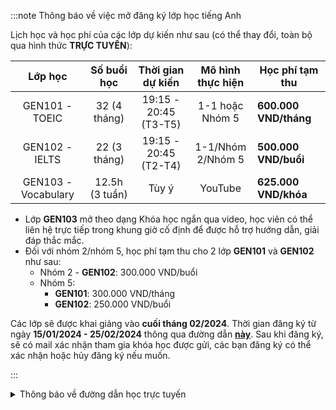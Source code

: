 :::note Thông báo về việc mở đăng ký lớp học tiếng Anh

Lịch học và học phí của các lớp dự kiến như sau (có thể thay đổi, toàn bộ qua hình thức **TRỰC TUYẾN**):

|     **Lớp học**     | **Số buổi học** | **Thời gian dự kiến** | **Mô hình thực hiện** | **Học phí tạm thu**    |
| :-----------------: | :-------------: | :-------------------: | :-------------------: | ---------------------- |
|   GEN101 - TOEIC    |  32 (4 tháng)   | 19:15 - 20:45 (T3-T5) |    1-1 hoặc Nhóm 5    | **600.000 VND/tháng**  |
|   GEN102 - IELTS    |  22 (3 tháng)   | 19:15 - 20:45 (T2-T4) |   1-1/Nhóm 2/Nhóm 5   | **500.000 VND/buổi**   |
| GEN103 - Vocabulary | 12.5h (3 tuần)  |         Tùy ý         |        YouTube        | **625.000 VND/khóa**   |

- Lớp **GEN103** mở theo dạng Khóa học ngắn qua video, học viên có thể liên hệ trực tiếp trong khung giờ
  cố định để được hỗ trợ hướng dẫn, giải đáp thắc mắc.
- Đối với nhóm 2/nhóm 5, học phí tạm thu cho 2 lớp **GEN101** và **GEN102** như sau:
  - Nhóm 2 - **GEN102**: 300.000 VND/buổi
  - Nhóm 5:
    - **GEN101**: 300.000 VND/tháng
    - **GEN102**: 250.000 VND/buổi

Các lớp sẽ được khai giảng vào **cuối tháng 02/2024**. Thời gian đăng ký từ ngày **15/01/2024 - 25/02/2024** thông qua đường dẫn
**[này](https://forms.gle/hXWyQ5gWZST2dgE39)**. Sau khi đăng ký, sẽ có mail xác nhận tham gia khóa học được gửi, các
bạn đăng ký có thể xác nhận hoặc hủy đăng ký nếu muốn.

:::

<details>
<summary>Thông báo về đường dẫn học trực tuyến</summary>
<div>

**_Việc học trực tuyến sẽ được thực hiện qua hạ tầng online. Đường dẫn sẽ được cung cấp trong thời gian sắp tới. Trong thời
gian chờ đợi, người học có thể theo dõi các video bài giảng qua YouTube ở hai đường dẫn phía dưới._**

**_Trân trọng cảm ơn._**

</div>
</details>
